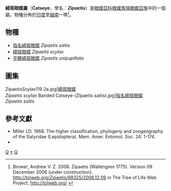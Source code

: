 {{NoteTA
|G1=Butterfly
}}
{{Automatic Taxobox
| taxon = Zipaetis
| authority = Hewitson, 1863
| image = Zipaetis saitis UN.jpg
| image_caption = [[指名綺斑眼蝶|指名綺斑眼蝶]]<br />''Zipaetis saitis''
| type_species = [[指名綺斑眼蝶|指名綺斑眼蝶]]<br />''Zipaetis saitis''
| type_species_authority = Hewitson, 1863
| subdivision_ranks = 物種
| subdivision = 共3種，詳見正文。
| synonyms = 
* ''Zipoetes'' <small>Wood-Mason, 1881</small>
}}

'''綺斑眼蝶屬'''（'''Catseye'''，學名：'''''Zipaetis'''''）是[[眼蝶亞科|眼蝶亞科]][[眼蝶族|眼蝶族]][[珥眼蝶亞族|珥眼蝶亞族]]中的一個屬。物種分佈於[[印度|印度]]至[[越南|越南]]一帶<ref>Brower, Andrew V. Z. 2006. Zipaetis (Wallengren 1775). Version 09 December 2006 (under construction). http://tolweb.org/Zipaetis/88325/2006.12.09 in The Tree of Life Web Project, http://tolweb.org/ {{Wayback|url=http://tolweb.org/ |date=20110515100516 }}</ref>。

== 物種 ==
* [[指名綺斑眼蝶|指名綺斑眼蝶]] ''Zipaetis saitis''
* [[綺斑眼蝶|綺斑眼蝶]] ''Zipaetis scylax''
* [[平瞳綺斑眼蝶|平瞳綺斑眼蝶]] ''Zipaetis unipupillata''

== 圖集 ==
<gallery>
ZipaetisScylax119 2a.jpg|[[綺斑眼蝶|綺斑眼蝶]]<br />''Zipaetis scylax''
Banded Catseye-(Zipaetis saitis).jpg|[[指名綺斑眼蝶|指名綺斑眼蝶]]<br />''Zipaetis saitis''
</gallery>

== 參考文獻 ==
<references/>
* Miller LD. 1968. The higher classification, phylogeny and zoogeography of the Satyridae (Lepidoptera). Mem. Amer. Entomol. Soc. 24: 1-174.
* {{Cite book | author = 寿建新、周尧、李宇飞 | title = 《世界蝴蝶分類名錄》 | location = 中國 | publisher = 陝西科學技術出版社 | date = 2006年4月1日 | ISBN = 9787536936768 | language= zh-hans }}

{{Commons category| Zipaetis}}

{{眼蝶亞科}}

{{taxonbar}}
[[Category:_1863年描述的分类群|Q]]
[[Category:綺斑眼蝶屬|*]]
[[Category:珥眼蝶亞族|Q]]